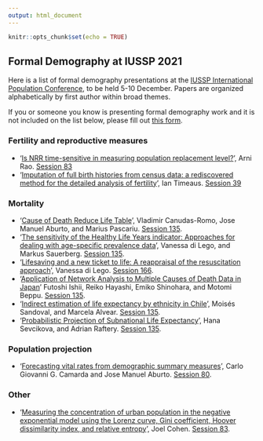 ```yaml
---
output: html_document
---
```


```r
knitr::opts_chunk$set(echo = TRUE)
```

## Formal Demography at IUSSP 2021

Here is a list of formal demography presentations at the [IUSSP International Population Conference](https://ipc2021.popconf.org/), to be held 5-10 December. Papers are organized alphabetically by first author within broad themes. 

If you or someone you know is presenting formal demography work and it is not included on the list below, please fill out [this form]().

### Fertility and reproductive measures

- '[Is NRR time-sensitive in measuring population replacement level?](https://ipc2021.popconf.org/abstracts/210503)', Arni Rao. [Session 83](https://ipc2021.popconf.org/sessions/83)
-  '[Imputation of full birth histories from census data: a rediscovered method for the detailed analysis of fertility]()', Ian Timeaus. [Session 39](https://ipc2021.popconf.org/sessions/39)

### Mortality 

- '[Cause of Death Reduce Life Table](https://ipc2021.popconf.org/abstracts/210297)', Vladimir Canudas-Romo, Jose Manuel Aburto, and Marius Pascariu. [Session 135](https://ipc2021.popconf.org/sessions/135).
-  '[The sensitivity of the Healthy Life Years indicator: Approaches for dealing with age-specific prevalence data](https://ipc2021.popconf.org/abstracts/211687)', Vanessa di Lego, and Markus Sauerberg. [Session 135](https://ipc2021.popconf.org/sessions/135).
-  '[Lifesaving and a new ticket to life: A reappraisal of the resuscitation approach](https://ipc2021.popconf.org/abstracts/211693)', Vanessa di Lego. [Session 166](https://ipc2021.popconf.org/sessions/166).
- '[Application of Network Analysis to Multiple Causes of Death Data in Japan](https://ipc2021.popconf.org/abstracts/210680)' Futoshi Ishii, Reiko Hayashi, Emiko Shinohara, and Motomi Beppu. [Session 135](https://ipc2021.popconf.org/sessions/135).
- '[Indirect estimation of life expectancy by ethnicity in Chile](https://ipc2021.popconf.org/abstracts/211457)', Moisés Sandoval, and Marcela Alvear. [Session 135](https://ipc2021.popconf.org/sessions/135).
- '[Probabilistic Projection of Subnational Life Expectancy](https://ipc2021.popconf.org/abstracts/211034)', Hana Sevcikova, and Adrian Raftery. [Session 135](https://ipc2021.popconf.org/sessions/135).

### Population projection

- '[Forecasting vital rates from demographic summary measures](https://ipc2021.popconf.org/abstracts/210318)', Carlo Giovanni G. Camarda and Jose Manuel Aburto. [Session 80](https://ipc2021.popconf.org/sessions/80). 

### Other

- '[Measuring the concentration of urban population in the negative exponential model using the Lorenz curve, Gini coefficient, Hoover dissimilarity index, and relative entropy](https://ipc2021.popconf.org/abstracts/210120)', Joel Cohen. [Session 83](https://ipc2021.popconf.org/sessions/83).




